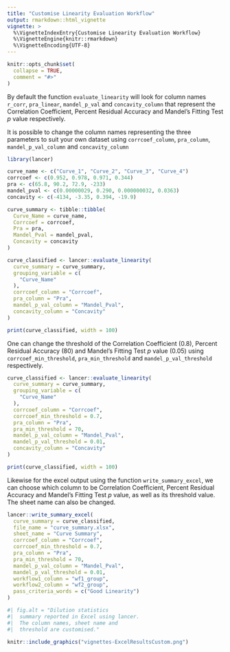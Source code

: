 ```yaml
---
title: "Customise Linearity Evaluation Workflow"
output: rmarkdown::html_vignette
vignette: >
  %\VignetteIndexEntry{Customise Linearity Evaluation Workflow}
  %\VignetteEngine{knitr::rmarkdown}
  %\VignetteEncoding{UTF-8}
---
```


```r
knitr::opts_chunk$set(
  collapse = TRUE,
  comment = "#>"
)
```

By default the function `evaluate_linearity` will look for column names
`r_corr`, `pra_linear`, `mandel_p_val` and `concavity_column` that represent 
the Correlation Coefficient, Percent Residual Accuracy and Mandel's Fitting Test 
$p$ value respectively.

It is possible to change the column names representing the three parameters
to suit your own dataset using `corrcoef_column`, `pra_column`, `mandel_p_val_column` and `concavity_column`

```r
library(lancer)

curve_name <- c("Curve_1", "Curve_2", "Curve_3", "Curve_4")
corrcoef <- c(0.952, 0.978, 0.971, 0.344)
pra <- c(65.8, 90.2, 72.9, -233)
mandel_pval <- c(0.00000029, 0.290, 0.000000032, 0.0363)
concavity <- c(-4134, -3.35, 0.394, -19.9)

curve_summary <- tibble::tibble(
  Curve_Name = curve_name,
  Corrcoef = corrcoef,
  Pra = pra,
  Mandel_Pval = mandel_pval,
  Concavity = concavity
)
```

```r

curve_classified <- lancer::evaluate_linearity(
  curve_summary = curve_summary,
  grouping_variable = c(
    "Curve_Name"
  ),
  corrcoef_column = "Corrcoef",
  pra_column = "Pra",
  mandel_p_val_column = "Mandel_Pval",
  concavity_column = "Concavity"
)
```

```r
print(curve_classified, width = 100)
```

One can change the threshold of the Correlation Coefficient (0.8), 
Percent Residual Accuracy (80) and Mandel's Fitting Test $p$ value (0.05) using
`corrcoef_min_threshold`, `pra_min_threshold` and `mandel_p_val_threshold` 
respectively.


```r

curve_classified <- lancer::evaluate_linearity(
  curve_summary = curve_summary,
  grouping_variable = c(
    "Curve_Name"
  ),
  corrcoef_column = "Corrcoef",
  corrcoef_min_threshold = 0.7,
  pra_column = "Pra",
  pra_min_threshold = 70,
  mandel_p_val_column = "Mandel_Pval",
  mandel_p_val_threshold = 0.01,
  concavity_column = "Concavity"
)
```

```r
print(curve_classified, width = 100)
```

Likewise for the excel output using the function `write_summary_excel`, we can choose which
column to be Correlation Coefficient, Percent Residual Accuracy and Mandel's Fitting Test $p$ value, 
as well as its threshold value. The sheet name can also be changed.

```r
lancer::write_summary_excel(
  curve_summary = curve_classified,
  file_name = "curve_summary.xlsx",
  sheet_name = "Curve Summary",
  corrcoef_column = "Corrcoef",
  corrcoef_min_threshold = 0.7,
  pra_column = "Pra",
  pra_min_threshold = 70,
  mandel_p_val_column = "Mandel_Pval",
  mandel_p_val_threshold = 0.01,
  workflow1_column = "wf1_group",
  workflow2_column = "wf2_group",
  pass_criteria_words = c("Good Linearity")
)
```

```r
#| fig.alt = "Dilution statistics
#|  summary reported in Excel using lancer.
#|  The column names, sheet name and
#|  threshold are customised."

knitr::include_graphics("vignettes-ExcelResultsCustom.png")
```
